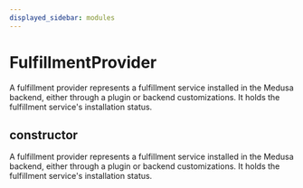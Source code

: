 ```yaml
---
displayed_sidebar: modules
---
```



# FulfillmentProvider

A fulfillment provider represents a fulfillment service installed in the Medusa backend, either through a plugin or backend customizations. It holds the fulfillment service's installation status.

## constructor

A fulfillment provider represents a fulfillment service installed in the Medusa backend, either through a plugin or backend customizations. It holds the fulfillment service's installation status.

